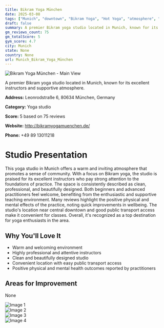 ```yaml
---
title: Bikram Yoga München
date: 2025-03-08
tags: ["Munich", "downtown", "Bikram Yoga", "Hot Yoga", "atmosphere", "cleanliness", "Munich"]  
draft: false
summary: A premier Bikram yoga studio located in Munich, known for its excellent instructors and supportive atmosphere.
gm_reviews_count: 75
gm_totalScore: 5
gym_score: 4.7
city: Munich
state: None
country: None
url: Munich_Bikram_Yoga_München
---
```


<div className="aspect-[16/9] relative my-8">
  <img 
    src="https://lh5.googleusercontent.com/p/AF1QipM9uFMrEVgXMSNdmiKilgAi8bezV1pmRpZuFIgZ=w1920-h1080-k-no"
    alt="Bikram Yoga München - Main View"
    className="object-cover absolute inset-0 w-full h-full rounded-lg"
  />
</div>

A premier Bikram yoga studio located in Munich, known for its excellent instructors and supportive atmosphere.

**Address:** Leonrodstraße 6, 80634 München, Germany

**Category:** Yoga studio

**Score:** 5 based on 75 reviews

**Website:** http://bikramyogamuenchen.de/

**Phone:** +49 89 13011218

# Studio Presentation

This yoga studio in Munich offers a warm and inviting atmosphere that promotes a sense of community. With a focus on Bikram yoga, the studio is praised for its excellent instructors who pay strong attention to the foundations of practice. The space is consistently described as clean, professional, and beautifully designed. Both beginners and advanced practitioners feel welcome, benefiting from the enthusiastic and supportive teaching environment. Many reviews highlight the positive physical and mental effects of the practice, noting quick improvements in wellbeing. The studio's location near central downtown and good public transport access make it convenient for classes. Overall, it's recognized as a top destination for yoga enthusiasts in the area.


## Why You'll Love It

- Warm and welcoming environment
- Highly professional and attentive instructors
- Clean and beautifully designed studio
- Convenient location with easy public transport access
- Positive physical and mental health outcomes reported by practitioners

## Areas for Improvement

None

<div className="grid grid-cols-1 xl:grid-cols-2 gap-4 my-8">
<div className="aspect-[4/3] relative"><img src="https://lh3.googleusercontent.com/p/AF1QipPt3fkfUjFPFEM_gS_xAojqJ2n8ZN3VAzohq3cG=w1920-h1080-k-no" alt="Image 1" className="object-cover absolute inset-0 w-full h-full rounded-lg" /></div>
<div className="aspect-[4/3] relative"><img src="https://lh5.googleusercontent.com/p/AF1QipP7_nKhjRR6M4qnPvXoKvSaMMVlx_3oXWgA8bbP=w1920-h1080-k-no" alt="Image 2" className="object-cover absolute inset-0 w-full h-full rounded-lg" /></div>
<div className="aspect-[4/3] relative"><img src="https://lh5.googleusercontent.com/p/AF1QipOP14GkR53_5jhTwcz3QHCLQXjDrzYYzCxbAEbx=w1920-h1080-k-no" alt="Image 3" className="object-cover absolute inset-0 w-full h-full rounded-lg" /></div>
<div className="aspect-[4/3] relative"><img src="https://lh5.googleusercontent.com/p/AF1QipPa_2161QAC9WW1015QhLHVI0_bSJxM3PJF1jqc=w1920-h1080-k-no" alt="Image 4" className="object-cover absolute inset-0 w-full h-full rounded-lg" /></div>
</div>